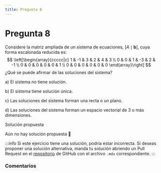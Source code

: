 ```yaml
---
title: Pregunta 8
---
```



# Pregunta 8

Considere la matriz ampliada de un sistema de ecuaciones, $[A \mid \boldsymbol{b}]$, cuya forma escalonada reducida es:
$$
\left[\begin{array}{ccccc|c}
1 & -1 & 3 & 2 & 4 & 3 \\
0 & 0 & 1 & -3 & 2 & -1 \\
0 & 0 & 0 & 0 & 0 & 1 \\
0 & 0 & 0 & 0 & 0 & 0
\end{array}\right]
$$
¿Qué se puede afirmar de las soluciones del sistema?

a) El sistema no tiene solución.

b) El sistema tiene solución única.

c) Las soluciones del sistema forman una recta o un plano.

d) Las soluciones del sistema forman un espacio vectorial de 3 o más dimensiones.

<MDXDetails>
<summary>Solución propuesta</summary>

Aún no hay solución propuesta 🥲

:::info
Si este ejercicio tiene una solución, podría estar incorrecta. Si deseas proponer una solución alternativa, manda tu solución abriendo
un Pull Request en el [repositorio](https://github.com/crow-rojas/apuntes-fundamentals/pulls) de GitHub con el archivo
`.mdx` correspondiente.
:::

</MDXDetails>

### Comentarios

<Disqus
  url="https://crow-rojas.github.io/apuntes-fundamentals/docs/mathematics/linear-algebra/exercises/2024-2/p08"
  identifier="docs/mathematics/linear-algebra/exercises/2024-2/p08"
  title="2024-2 Álgebra Lineal - Pregunta 08"
/>
